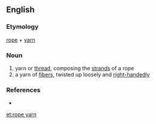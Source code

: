==English==

===Etymology===
[[rope]] + [[yarn]]

===Noun===
{{en-noun|s}}

# yarn or [[thread]], composing the [[strand]]s of a rope
# a yarn of [[fiber]]s, twisted up loosely and [[right-handed]]ly

===References===
* {{R:Webster NCD 1967}}

[[et:rope yarn]]